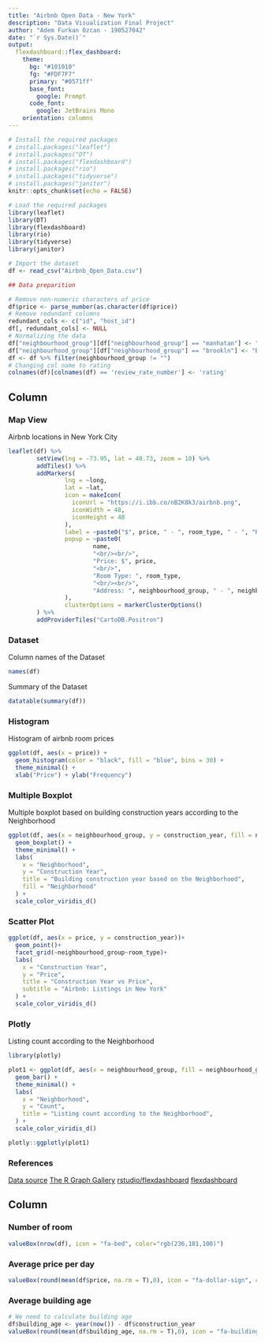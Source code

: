 ```yaml
---
title: "Airbnb Open Data - New York"
description: "Data Visualization Final Project"
author: "Adem Furkan Ozcan - 190527042"
date: "`r Sys.Date()`"
output:
  flexdashboard::flex_dashboard:
    theme:
      bg: "#101010"
      fg: "#FDF7F7" 
      primary: "#0571ff"
      base_font:
        google: Prompt
      code_font:
        google: JetBrains Mono
    orientation: columns
---
```


```r
# Install the required packages
# install.packages("leaflet")
# install.packages("DT")
# install.packages("flexdashboard")
# install.packages("rio")
# install.packages("tidyverse")
# install.packages("janitor")
knitr::opts_chunk$set(echo = FALSE)

# Load the required packages
library(leaflet)
library(DT)
library(flexdashboard)
library(rio)
library(tidyverse)
library(janitor)

# Import the dataset
df <- read_csv("Airbnb_Open_Data.csv")

## Data preparition

# Remove non-numeric characters of price
df$price <- parse_number(as.character(df$price))
# Remove redundant columns
redundant_cols <- c("id", "host_id")
df[, redundant_cols] <- NULL
# Normalizing the data
df["neighbourhood_group"][df["neighbourhood_group"] == "manhatan"] <- "Manhattan"
df["neighbourhood_group"][df["neighbourhood_group"] == "brookln"] <- "Brooklyn"
df <- df %>% filter(neighbourhood_group != "")
# Changing col name to rating
colnames(df)[colnames(df) == 'review_rate_number'] <- 'rating'
```

Column {.tabset} 
-------------------------------------

### Map View

Airbnb locations in New York City\n

```r
leaflet(df) %>%
        setView(lng = -73.95, lat = 40.73, zoom = 10) %>%
        addTiles() %>%
        addMarkers(
                lng = ~long,
                lat = ~lat,
                icon = makeIcon(
                  iconUrl = "https://i.ibb.co/nB2K8k3/airbnb.png",
                  iconWidth = 48,
                  iconHeight = 48
                ),
                label = ~paste0("$", price, " - ", room_type, " - ", "Review: ", rating, " (", number_of_reviews, ")" ),
                popup = ~paste0(
                        name,
                        "<br/><br/>",
                        "Price: $", price,
                        "<br/>",
                        "Room Type: ", room_type,
                        "<br/><br/>",
                        "Address: ", neighbourhood_group, " - ", neighbourhood
                ),
                clusterOptions = markerClusterOptions()
        ) %>%
        addProviderTiles("CartoDB.Positron")
```

### Dataset

Column names of the Dataset\n

```r
names(df)
```

Summary of the Dataset\n

```r
datatable(summary(df))
```

### Histogram

Histogram of airbnb room prices\n

```r
ggplot(df, aes(x = price)) +
  geom_histogram(color = "black", fill = "blue", bins = 30) +
  theme_minimal() +
  xlab("Price") + ylab("Frequency")
```

### Multiple Boxplot

Multiple boxplot based on building construction years according to the Neighborhood\n

```r
ggplot(df, aes(x = neighbourhood_group, y = construction_year, fill = neighbourhood_group)) +
  geom_boxplot() +
  theme_minimal() +
  labs(
    x = "Neighborhood",
    y = "Construction Year",
    title = "Building construction year based on the Neighborhood",
    fill = "Neighborhood"
  ) +
  scale_color_viridis_d()
```

### Scatter Plot

```r
ggplot(df, aes(x = price, y = construction_year))+
  geom_point()+
  facet_grid(~neighbourhood_group~room_type)+
  labs(
    x = "Construction Year",
    y = "Price",
    title = "Construction Year vs Price",
    subtitle = "Airbnb: Listings in New York"
  ) +
  scale_color_viridis_d()
```

### Plotly

Listing count according to the Neighborhood\n

```r
library(plotly)

plot1 <- ggplot(df, aes(x = neighbourhood_group, fill = neighbourhood_group)) +
  geom_bar() +
  theme_minimal() +
  labs(
    x = "Neighborhood",
    y = "Count",
    title = "Listing count according to the Neighborhood",
  ) +
  scale_color_viridis_d()

plotly::ggplotly(plot1)
```

### References

[Data source](https://www.kaggle.com/datasets/arianazmoudeh/airbnbopendata)
[The R Graph Gallery](https://r-graph-gallery.com/index.html)
[rstudio/flexdashboard](https://github.com/rstudio/flexdashboard)
[flexdashboard](https://pkgs.rstudio.com/flexdashboard/)

Column {data-width=350}
-----------------------------------------------------------------------

### Number of room
```r
valueBox(nrow(df), icon = "fa-bed", color="rgb(236,101,100)")
```

### Average price per day
```r
valueBox(round(mean(df$price, na.rm = T),0), icon = "fa-dollar-sign", color="rgb(77,100,100)")
```

### Average building age
```r
# We need to calculate building age
df$building_age <- year(now()) - df$construction_year
valueBox(round(mean(df$building_age, na.rm = T),0), icon = "fa-building", color="rgb(100,163,186)")
```
